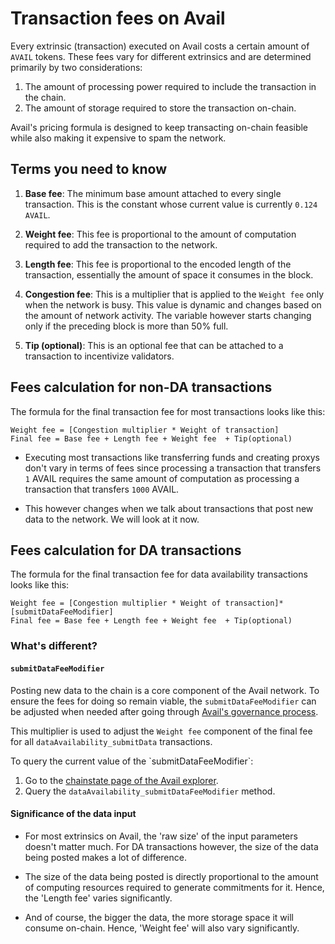 
# Transaction fees on Avail

Every extrinsic (transaction) executed on Avail costs a certain amount of `AVAIL` tokens. These fees vary for different
extrinsics and are determined primarily by two considerations:

1. The amount of processing power required to include the transaction in the chain.
2. The amount of storage required to store the transaction on-chain.

Avail's pricing formula is designed to keep transacting on-chain feasible while also making it expensive to spam the network.

## Terms you need to know

1. **Base fee**: The minimum base amount attached to every single transaction. This is the constant whose current
value is currently `0.124 AVAIL`.

2. **Weight fee**: This fee is proportional to the amount of computation required to add the transaction to the network.

3. **Length fee**: This fee is proportional to the encoded length of the transaction, essentially the amount of space it consumes in the block.

4. **Congestion fee**: This is a multiplier that is applied to the `Weight fee` only when
the network is busy. This value is dynamic and changes based on the amount of network activity.
The variable however starts changing only if the preceding block is more than 50% full.

5. **Tip (optional)**: This is an optional fee that can be attached to a transaction to incentivize validators.

## Fees calculation for non-DA transactions

The formula for the final transaction fee for most transactions looks like this:

```
Weight fee = [Congestion multiplier * Weight of transaction]
Final fee = Base fee + Length fee + Weight fee  + Tip(optional)
```

- Executing most transactions like transferring funds and creating proxys don't vary in terms  of fees since
processing a transaction that transfers `1` AVAIL requires the same amount of computation as processing a
transaction that transfers `1000` AVAIL.

- This however changes when we talk about transactions that post new data to the network. We will look at it now.

## Fees calculation for DA transactions

The formula for the final transaction fee for data availability transactions looks like this:

```
Weight fee = [Congestion multiplier * Weight of transaction]*[submitDataFeeModifier]
Final fee = Base fee + Length fee + Weight fee  + Tip(optional)
```

### What's different?

#### `submitDataFeeModifier`

Posting new data to the chain is a core component of the Avail network. To ensure the fees for doing so remain
viable, the `submitDataFeeModifier` can be adjusted when needed after going through
[Avail's governance process](/user-guides/staking-governance/governance-on-avail).

This multiplier is used to adjust the `Weight fee` component of the final fee for all `dataAvailability_submitData` transactions.

<Callout type="info">
To query the current value of the `submitDataFeeModifier`:

1. Go to the [chainstate page of the Avail explorer](https://explorer.availproject.org/#/chainstate).
2. Query the `dataAvailability_submitDataFeeModifier` method.
</Callout>

#### Significance of the data input

- For most extrinsics on Avail, the 'raw size' of the input parameters doesn't matter much. For DA transactions
however, the size of the data being posted makes a lot of difference.

- The size of the data being posted is directly proportional to the amount of computing resources required to
generate commitments for it. Hence, the 'Length fee' varies significantly.

- And of course, the bigger the data, the more storage space it will consume on-chain. Hence, 'Weight fee' will also
vary significantly.
